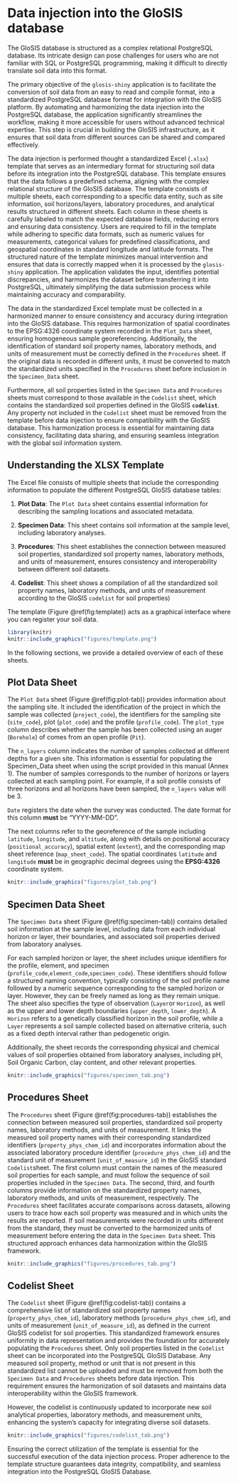
# **Data injection into the GloSIS database**

The GloSIS database is structured as a complex relational PostgreSQL database. Its intricate design can pose challenges for users who are not familiar with SQL or PostgreSQL programming, making it difficult to directly translate soil data into this format.  

The primary objective of the `glosis-shiny` application is to facilitate the conversion of soil data from an easy to read and compile format, into a standardized PostgreSQL database format for integration with the GloSIS platform. By automating and harmonizing the data injection into the PostgreSQL database, the application significantly streamlines the workflow, making it more accessible for users without advanced technical expertise. This step is crucial in building the GloSIS infrastructure, as it ensures that soil data from different sources can be shared and compared effectively.

The data injection is performed thought a standardized Excel (`.xlsx`) template that serves as an intermediary format for structuring soil data before its integration into the PostgreSQL database. This template ensures that the data follows a predefined schema, aligning with the complex relational structure of the GloSIS database. The template consists of multiple sheets, each corresponding to a specific data entity, such as site information, soil horizons/layers, laboratory procedures, and analytical results structured in different sheets. Each column in these sheets is carefully labeled to match the expected database fields, reducing errors and ensuring data consistency. Users are required to fill in the template while adhering to specific data formats, such as numeric values for measurements, categorical values for predefined classifications, and geospatial coordinates in standard longitude and latitude formats. The structured nature of the template minimizes manual intervention and ensures that data is correctly mapped when it is processed by the `glosis-shiny` application. The application validates the input, identifies potential discrepancies, and harmonizes the dataset before transferring it into PostgreSQL, ultimately simplifying the data submission process while maintaining accuracy and comparability.

The data in the standardized Excel template must be collected in a harmonized manner to ensure consistency and accuracy during integration into the GloSIS database. This requires harmonization of spatial coordinates to the EPSG:4326 coordinate system recorded in the `Plot_Data` sheet, ensuring homogeneous sample georeferencing. Additionally, the identification of standard soil property names, laboratory methods, and units of measurement must be correctly defined in the `Procedures` sheet. If the original data is recorded in different units, it must be converted to match the standardized units specified in the `Procedures` sheet before inclusion in the `Specimen_Data` sheet.

Furthermore, all soil properties listed in the `Specimen Data` and `Procedures` sheets must correspond to those available in the `Codelist` sheet, which contains the standardized soil properties defined in the GloSIS **`codelist`**. Any property not included in the `Codelist` sheet must be removed from the template before data injection to ensure compatibility with the GloSIS database. This harmonization process is essential for maintaining data consistency, facilitating data sharing, and ensuring seamless integration with the global soil information system.

## Understanding the XLSX Template

The Excel file consists of multiple sheets that include the corresponding information to populate the different PostgreSQL GloSIS database tables:

1. **Plot Data**: The `Plot Data` sheet contains essential information for describing the sampling locations and associated metadata.

2. **Specimen Data**: This sheet contains soil information at the sample level, including laboratory analyses. 

3. **Procedures**: This sheet establishes the connection between measured soil properties, standardized soil property names, laboratory methods, and units of measurement, ensures consistency and interoperability between different soil datasets.

4. **Codelist**: This sheet shows a compilation of all the standardized soil property names, laboratory methods, and units of measurement according to the GloSIS `codelist` for soil properties)


The template (Figure \@ref(fig:template)) acts as a graphical interface where you can register your soil data.

```r
library(knitr)
knitr::include_graphics("figures/template.png")
```

In the following sections, we provide a detailed overview of each of these sheets.

## Plot Data Sheet

The `Plot Data` sheet  (Figure \@ref(fig:plot-tab)) provides information about the sampling site. It included the identification of the project in which the sample was collected (`project_code`), the identifiers for the sampling site (`site_code`), plot (`plot_code`) and the profile (`profile_code`). The `plot_type` column describes whether the sample has been collected using an auger (`Borehole`) of comes from an open profile (`Pit`).

The `n_layers` column indicates the number of samples collected at different depths for a given site. This information is essential for populating the Specimen_Data sheet when using the script provided in this manual (Annex 1). The number of samples corresponds to the number of horizons or layers collected at each sampling point. For example, if a soil profile consists of three horizons and all horizons have been sampled, the `n_layers` value will be 3.

`Date` registers the date when the survey was conducted. The date format for this column **must** be "YYYY-MM-DD".

The next columns refer to the georeference  of the sample including `latitude`, `longitude`, and `altitude`, along with details on positional accuracy (`positional_accuracy`), spatial extent (`extent`), and the corresponding map sheet reference (`map_sheet_code`). The spatial coordinates `latitude` and `longitude` **must** be in geographic decimal degrees using the **EPSG:4326** coordinate system. 


```r
knitr::include_graphics("figures/plot_tab.png")
```


## Specimen Data Sheet

The `Specimen Data` sheet (Figure \@ref(fig:specimen-tab)) contains detailed soil information at the sample level, including data from each individual horizon or layer, their boundaries, and associated soil properties derived from laboratory analyses.

For each sampled horizon or layer, the sheet includes unique identifiers for the profile, element, and specimen (`profile_code`,`element_code`,`specimen_code`). These identifiers should follow a structured naming convention, typically consisting of the soil profile name followed by a numeric sequence corresponding to the sampled horizon or layer. However, they can be freely named as long as they remain unique. The sheet also specifies the type of observation (`Layer`or `Horizon`), as well as the upper and lower depth boundaries (`upper_depth`, `lower_depth`). A `Horizon` refers to a genetically classified horizon in the soil profile, while a `Layer` represents a soil sample collected based on alternative criteria, such as a fixed depth interval rather than pedogenetic origin.

Additionally, the sheet records the corresponding physical and chemical values of soil properties obtained from laboratory analyses, including pH, Soil Organic Carbon, clay content, and other relevant properties.


```r
knitr::include_graphics("figures/specimen_tab.png")
```


## Procedures Sheet

The `Procedures` sheet (Figure \@ref(fig:procedures-tab)) establishes the connection between measured soil properties, standardized soil property names, laboratory methods, and units of measurement. It links the measured soil property names with their corresponding standardized identifiers (`property_phys_chem_id`) and incorporates information about the associated laboratory procedure identifier (`procedure_phys_chem_id`) and the standard unit of measurement (`unit_of_measure_id`) in the GloSIS standard `Codelist`sheet. The first column must contain the names of the measured soil properties for each sample, and must follow the sequence of soil properties included in the `Specimen Data`. The second, third, and fourth columns provide information on the standardized property names, laboratory methods, and units of measurement, respectively. The `Procedures` sheet facilitates accurate comparisons across datasets, allowing users to trace how each soil property was measured and in which units the results are reported. If soil measurements were recorded in units different from the standard, they must be converted to the harmonized units of measurement before entering the data in the `Specimen Data` sheet. This structured approach enhances data harmonization within the GloSIS framework.

```r
knitr::include_graphics("figures/procedures_tab.png")
```

## Codelist Sheet

The `Codelist` sheet (Figure \@ref(fig:codelist-tab)) contains a comprehensive list of standardized soil property names (`property_phys_chem_id`), laboratory methods (`procedure_phys_chem_id`), and units of measurement (`unit_of_measure_id`), as defined in the current GloSIS codelist for soil properties.  This standardized framework ensures uniformity in data representation and provides the foundation for accurately populating the `Procedures` sheet. 
Only soil properties listed in the `Codelist` sheet can be incorporated into the PostgreSQL GloSIS Database. Any measured soil property, method or unit that is not present in this standardized list cannot be uploaded and must be removed from both the `Specimen Data` and `Procedures` sheets before data injection. This requirement ensures the harmonization of soil datasets and maintains data interoperability within the GloSIS framework.

However, the codelist is continuously updated to incorporate new soil analytical properties, laboratory methods, and measurement units, enhancing the system’s capacity for integrating diverse soil datasets.

```r
knitr::include_graphics("figures/codelist_tab.png")
```


Ensuring the correct utilization of the template is essential for the successful execution of the data injection process. Proper adherence to the template structure guarantees data integrity, compatibility, and seamless integration into the PostgreSQL GloSIS Database.

